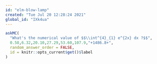 ```yaml
---
id: "elm-blow-lamp"
created: "Tue Jul 20 12:28:24 2021"
global_id: "IXk4ua"
---
```


```r
askMC(
  "What's the numerical value of $$\\int^{4}_{1} e^{2x} dx ?$$",
  0.58,6.32,20.10,27.29,53.60,107.9,"+1486.8+",
  random_answer_order = FALSE,
  id = knitr::opts_current$get()$label
)
```
